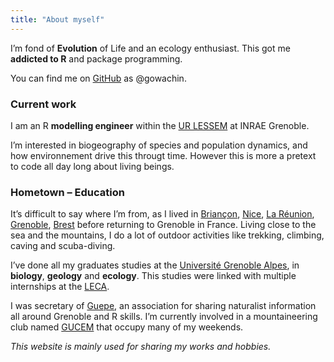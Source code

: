 ```yaml
---
title: "About myself"
---
```


I'm fond of __Evolution__ of Life and an ecology enthusiast. 
This got me __addicted to R__ and package programming.

You can find me on [GitHub](https://github.com/gowachin) as \@gowachin.

### Current work

I am an R __modelling engineer__ within the [UR LESSEM](https://www.lessem.fr) at INRAE Grenoble.

I'm interested in biogeography of species and population dynamics, and how environnement drive this througt time. However this is more a pretext to code all day long about living beings.


### Hometown -- Education

It's difficult to say where I'm from, as I lived in [Briançon](https://en.wikipedia.org/wiki/Brian%C3%A7on), [Nice](https://en.wikipedia.org/wiki/Nice), [La Réunion](https://en.wikipedia.org/wiki/R%C3%A9union),  [Grenoble](https://en.wikipedia.org/wiki/Grenoble), [Brest](https://fr.wikipedia.org/wiki/Brest) before returning to Grenoble in France.
<!-- I naturally love trips and have seen a lot of stuff around the world. -->
Living close to the sea and the mountains, I do a lot of outdoor activities like trekking, climbing, caving and scuba-diving.

I've done all my graduates studies at the [Université Grenoble Alpes](https://www.univ-grenoble-alpes.fr/english/), in __biology__, __geology__ and __ecology__.
This studies were linked with multiple internships at the [LECA](https://leca.osug.fr/). 

I was secretary of [Guepe](https://www.facebook.com/associationguepe/), an association for sharing naturalist information all around Grenoble and R skills. I'm currently involved in a mountaineering club named [GUCEM](https://www.gucem.fr/) that occupy many of my weekends.


_This website is mainly used for sharing my works and hobbies._